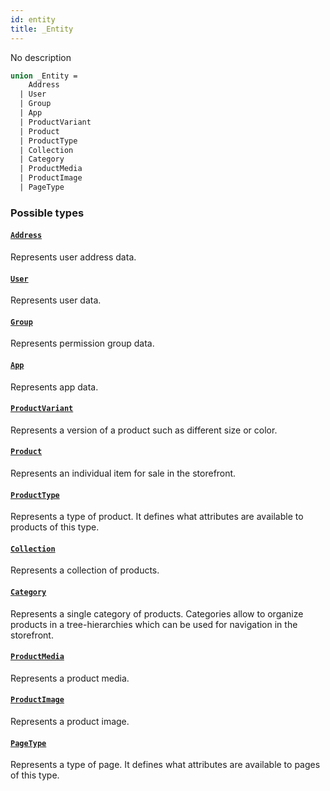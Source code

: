 ```yaml
---
id: entity
title: _Entity
---
```


No description

```graphql
union _Entity =
    Address
  | User
  | Group
  | App
  | ProductVariant
  | Product
  | ProductType
  | Collection
  | Category
  | ProductMedia
  | ProductImage
  | PageType
```

### Possible types

#### [`Address`](/developer/api-reference/objects/address.mdx)

Represents user address data.

#### [`User`](/developer/api-reference/objects/user.mdx)

Represents user data.

#### [`Group`](/developer/api-reference/objects/group.mdx)

Represents permission group data.

#### [`App`](/developer/api-reference/objects/app.mdx)

Represents app data.

#### [`ProductVariant`](/developer/api-reference/objects/product-variant.mdx)

Represents a version of a product such as different size or color.

#### [`Product`](/developer/api-reference/objects/product.mdx)

Represents an individual item for sale in the storefront.

#### [`ProductType`](/developer/api-reference/objects/product-type.mdx)

Represents a type of product. It defines what attributes are available to products of this type.

#### [`Collection`](/developer/api-reference/objects/collection.mdx)

Represents a collection of products.

#### [`Category`](/developer/api-reference/objects/category.mdx)

Represents a single category of products. Categories allow to organize products in a tree-hierarchies which can be used for navigation in the storefront.

#### [`ProductMedia`](/developer/api-reference/objects/product-media.mdx)

Represents a product media.

#### [`ProductImage`](/developer/api-reference/objects/product-image.mdx)

Represents a product image.

#### [`PageType`](/developer/api-reference/objects/page-type.mdx)

Represents a type of page. It defines what attributes are available to pages of this type.
